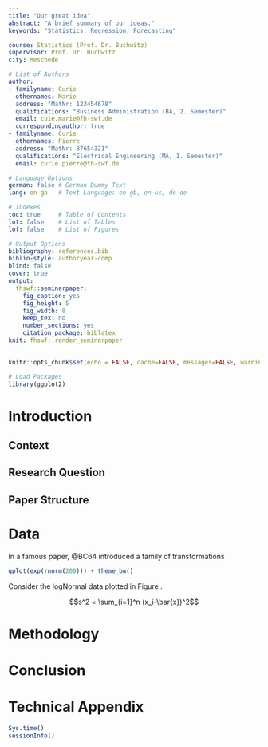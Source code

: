 ```yaml
---
title: "Our great idea"
abstract: "A brief summary of our ideas."
keywords: "Statistics, Regression, Forecasting"

course: Statistics (Prof. Dr. Buchwitz)
supervisor: Prof. Dr. Buchwitz
city: Meschede

# List of Authors
author:
- familyname: Curie
  othernames: Marie
  address: "MatNr: 123454678"
  qualifications: "Business Administration (BA, 2. Semester)"
  email: cuie.marie@fh-swf.de
  correspondingauthor: true
- familyname: Curie
  othernames: Pierre
  address: "MatNr: 87654321"
  qualifications: "Electrical Engineering (MA, 1. Semester)"
  email: curie.pierre@fh-swf.de

# Language Options
german: false # German Dummy Text
lang: en-gb   # Text Language: en-gb, en-us, de-de

# Indexes
toc: true     # Table of Contents
lot: false    # List of Tables
lof: false    # List of Figures

# Output Options
bibliography: references.bib
biblio-style: authoryear-comp
blind: false
cover: true
output:
  fhswf::seminarpaper:
    fig_caption: yes
    fig_height: 5
    fig_width: 8
    keep_tex: no
    number_sections: yes
    citation_package: biblatex
knit: fhswf::render_seminarpaper
---
```


```r
knitr::opts_chunk$set(echo = FALSE, cache=FALSE, messages=FALSE, warning=FALSE)

# Load Packages
library(ggplot2)
```


# Introduction

## Context

## Research Question

## Paper Structure

# Data 
In a famous paper, @BC64 introduced a family of transformations \dots

```r
qplot(exp(rnorm(200))) + theme_bw()
```

Consider the logNormal data plotted in Figure \ref{fig:histogram}.

$$s^2 = \sum_{i=1}^n (x_i-\bar{x})^2$$

# Methodology

# Conclusion



\newpage
\singlespacing

# Technical Appendix {-}

```r
Sys.time()
sessionInfo()
```

